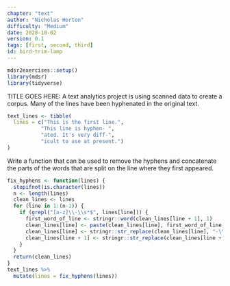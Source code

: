 ```yaml
---
chapter: "text"
author: "Nicholas Horton"
difficulty: "Medium"
date: 2020-10-02 
version: 0.1
tags: [first, second, third]
id: bird-trim-lamp
---
```


```r
mdsr2exercises::setup()
library(mdsr)
library(tidyverse)
```

TITLE GOES HERE: A text analytics project is using scanned data to create a corpus.
Many of the lines have been hyphenated in the original text.

```r
text_lines <- tibble(
  lines = c("This is the first line.",
           "This line is hyphen- ",
           "ated. It's very diff-",
           "icult to use at present.")
)
```

Write a function that can be used to remove the hyphens and concatenate the parts of the words that are split on the line where they first appeared.

 <!--begin-answer-->

```r
fix_hyphens <- function(lines) {
  stopifnot(is.character(lines))
  n <- length(lines)
  clean_lines <- lines
  for (line in 1:(n-1)) {
    if (grepl("[a-z]\\-\\s*$", lines[line])) {
      first_word_of_line <- stringr::word(clean_lines[line + 1], 1)
      clean_lines[line] <- paste(clean_lines[line], first_word_of_line, sep = " ")
      clean_lines[line] <- stringr::str_replace(clean_lines[line], "-\\s+", "")
      clean_lines[line + 1] <- stringr::str_replace(clean_lines[line + 1], first_word_of_line, "")
    }
  }
  return(clean_lines)
}
text_lines %>%
  mutate(lines = fix_hyphens(lines))
```

 <!--end-answer-->

